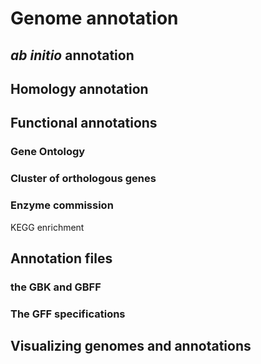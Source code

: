 # Genome annotation {#sec-genome-annotation}


## _ab initio_ annotation

## Homology annotation

## Functional annotations

### Gene Ontology

### Cluster of orthologous genes

### Enzyme commission

KEGG enrichment

## Annotation files

### the GBK and GBFF

### The GFF specifications

## Visualizing genomes and annotations

